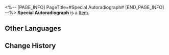 <%-- [PAGE_INFO]
PageTitle=#Special Autoradiograph#
[END_PAGE_INFO] --%>
{{Item Infobox
|title       = Special Autoradiograph
|id          = 140112
|image       = Item Special Autoradiograph.png
|type        = 
|invCategory = Missions
|rarity      = 3
|effect      = 
|description = A treasure map decoded with a Special Autoradiograph, revealing hidden coordinates within the space station.
}}
{{Description|1=''"I heard that scoundrel left behind some good stuff in the space station. This must be where the treasure is."''}}
'''Special Autoradiograph''' is a [[Item]].

==Other Languages==
{{Other Languages
|en   = Special Autoradiograph
|zhs  = 秘藏显影图
|zht  = 秘藏顯影圖
|ja   = 現像したお宝の地図
|ko   = 숨겨진 보물 현상 지도
|es   = Imagen revelada misteriosa
|fr   = Autoradiographe spécial
|ru   = Особая авторадиография
|th   = แผนที่สมบัติลับ
|vi   = Ảnh Cất Giữ
|de   = Spezieller Autoradiograph
|id   = Autoradiografi Khusus
|pt   = Autorradiografia Especial
}}

==Change History==
{{Change History|2.0}}
